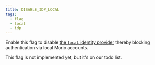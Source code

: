 ```yaml
---
title: DISABLE_IDP_LOCAL
tags:
  - flag
  - local
  - idp
---
```


Enable this flag to disable [the `local` identity
provider](/docs/guides/settings/idps#local) thereby blocking authentication via local Morio accounts.

<Comment by="joost">
This flag is not implemented yet, but it's on our todo list. 
</Comment>
